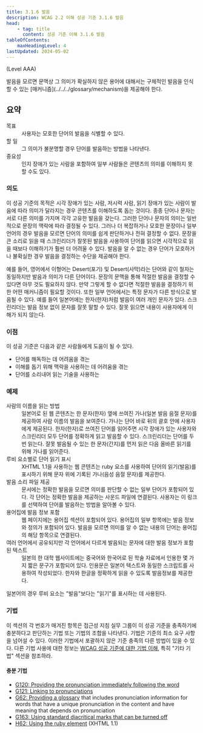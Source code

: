 ```yaml
---
title: 3.1.6 발음
description: WCAG 2.2 이해 성공 기준 3.1.6 발음
head:
    - tag: title
      content: 성공 기준 이해 3.1.6 발음
tableOfContents:
    maxHeadingLevel: 4
lastUpdated: 2024-05-02
---
```



(Level AAA)

<Card title="성공 기준(SC)">
발음을 모르면 문맥상 그 의미가 확실하지 않은 용어에 대해서는 구체적인 발음을 인식할 수 있는 [매커니즘](../../../glossary/mechanism)을 제공해야 한다.
</Card>

## 요약

<dl>
<dt>목표</dt>
<dd>사용자는 모호한 단어의 발음을 식별할 수 있다.</dd>
<dt>할 일</dt>
<dd>그 의미가 불분명할 경우 단어를 발음하는 방법을 나타낸다.</dd>
<dt>중요성</dt>
<dd>인지 장애가 있는 사람을 포함하여 일부 사람들은 콘텐츠의 의미를 이해하지 못할 수도 있다.</dd>
</dl>

### 의도

이 성공 기준의 목적은 시각 장애가 있는 사람, 저시력 사람, 읽기 장애가 있는 사람이 발음에 따라 의미가 달라지는 경우 콘텐츠를 이해하도록 돕는 것이다. 종종 단어나 문자는 서로 다른 의미를 가지며 각각 고유한 발음을 갖는다. 그러한 단어나 문자의 의미는 일반적으로 문장의 맥락에 따라 결정될 수 있다. 그러나 더 복잡하거나 모호한 문장이나 일부 언어의 경우 발음을 모르면 단어의 의미를 쉽게 판단하거나 전혀 결정할 수 없다. 문장을 큰 소리로 읽을 때 스크린리더가 잘못된 발음을 사용하여 단어를 읽으면 시각적으로 읽을 때보다 이해하기가 훨씬 더 어려울 수 있다. 발음을 알 수 없는 경우 단어가 모호하거나 불확실한 경우 발음을 결정하는 수단을 제공해야 한다.

예를 들어, 영어에서 이형어는 Desert(포기) 및 Desert(사막)라는 단어와 같이 철자는 동일하지만 발음과 의미가 다른 단어이다. 문장의 문맥을 통해 적절한 발음을 결정할 수 있다면 아무 것도 필요하지 않다. 만약 그렇게 할 수 없다면 적절한 발음을 결정하기 위한 어떤 매커니즘이 필요할 것이다. 또한 일부 언어에서는 특정 문자가 다른 방식으로 발음될 수 있다. 예를 들어 일본어에는 한자(한자)처럼 발음이 여러 개인 문자가 있다. 스크린리더는 발음 정보 없이 문자를 잘못 말할 수 있다. 잘못 읽으면 내용이 사용자에게 이해가 되지 않는다.

### 이점

이 성공 기준은 다음과 같은 사람들에게 도움이 될 수 있다.

*   단어를 해독하는 데 어려움을 겪는
*   이해를 돕기 위해 맥락을 사용하는 데 어려움을 겪는
*   단어를 소리내어 읽는 기술을 사용하는

### 예제
<dl>
    <dt>사람의 이름을 읽는 방법</dt>
    <dd>
        일본어로 된 웹 콘텐츠는 한 문자(한자) 옆에 쓰여진 가나(일본 발음 음절 문자)를 제공하여 사람 이름의 발음을 보여준다. 가나는 단어 바로 뒤의 괄호 안에 사용자에게 제공된다. 한자(한자)로 쓰여진
        단어를 읽어주면 시각 장애가 있는 사용자와 스크린리더 모두 단어를 정확하게 읽고 발음할 수 있다. 스크린리더는 단어를 두 번 읽는다. 잘못 발음될 수 있는 한 문자(간지)를 먼저 읽은 다음 올바른
        읽기를 위해
        가나를 읽어준다.
    </dd>
    <dt>루비 요소별로 단어 읽기 표시</dt>
    <dd>
        XHTML 1.1을 사용하는 웹 콘텐츠는 ruby 요소를 사용하여 단어의 읽기(발음)를 표시하기 위해 문자 위에 기록된 가나(음성 음절 문자)를 제공한다.
    </dd>
    <dt>발음 소리 파일 제공</dt>
    <dd>
        문서에는 정확한 발음을 모르면 의미를 판단할 수 없는 일부 단어가 포함되어 있다. 각 단어는 정확한 발음을 제공하는 사운드 파일에 연결된다. 사용자는 이 링크를 선택하여 단어를 발음하는 방법을 알아볼 수
        있다.
    </dd>
    <dt>용어집에 발음 정보 포함</dt>
    <dd>
        웹 페이지에는 용어집 섹션이 포함되어 있다. 용어집의 일부 항목에는 발음 정보와 정의가 포함되어 있다. 발음을 모르면 의미를 알 수 없는 내용의 단어는 용어집의 해당 항목으로 연결된다.
    </dd>
    <dt>여러 언어에서 공유되지만 각 언어에서 다르게 발음되는 문자에 대한 발음 정보가 포함된 텍스트</dt>
    <dd>
        일본의 한 대학 웹사이트에는 중국어와 한국어로 된 학술 자료에서 인용한 몇 가지 짧은 문구가 포함되어 있다. 인용문은 일본어 텍스트와 동일한 스크립트를 사용하여 작성되었다. 한자와 한글을 정확하게 읽을 수
        있도록 발음정보를 제공한다.
    </dd>
</dl>

<Card title="참고">
일본어의 경우 루비 요소는 "발음"보다는 "읽기"를 표시하는 데 사용된다.
</Card>

### 기법

이 섹션의 각 번호가 매겨진 항목은 접근성 지침 실무 그룹이 이 성공 기준을 충족하기에 충분하다고 판단하는 기법 또는 기법의 조합을 나타낸다. 기법은 기준의 최소 요구 사항을 넘어설 수 있다. 이러한 기법에서 포괄하지 않은 기준 충족의 다른 방법이 있을 수 있다. 다른 기법 사용에 대한 정보는 [WCAG 성공 기준에 대한 기법 이해](../understanding-techniques), 특히 "기타 기법" 섹션을 참조하라.

#### 충분 기법

*   [G120: Providing the pronunciation immediately following the word](https://www.w3.org/WAI/WCAG22/Techniques/general/G120)
*   [G121: Linking to pronunciations](https://www.w3.org/WAI/WCAG22/Techniques/general/G121)
*   [G62: Providing a glossary](https://www.w3.org/WAI/WCAG22/Techniques/general/G62) that includes pronunciation information for words that have a unique pronunciation in the content and have meaning that depends on pronunciation
*   [G163: Using standard diacritical marks that can be turned off](https://www.w3.org/WAI/WCAG22/Techniques/general/G163)
*   [H62: Using the ruby element](https://www.w3.org/WAI/WCAG22/Techniques/html/H62) (XHTML 1.1)

